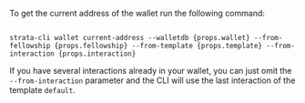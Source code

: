 To get the current address of the wallet run the following command:

<pre><code>
strata-cli wallet current-address --walletdb {props.wallet} --from-fellowship {props.fellowship} --from-template {props.template} --from-interaction {props.interaction}
</code></pre>

If you have several interactions already in your wallet, you can just omit the `--from-interaction`
parameter and the CLI will use the last interaction of the template `default`.